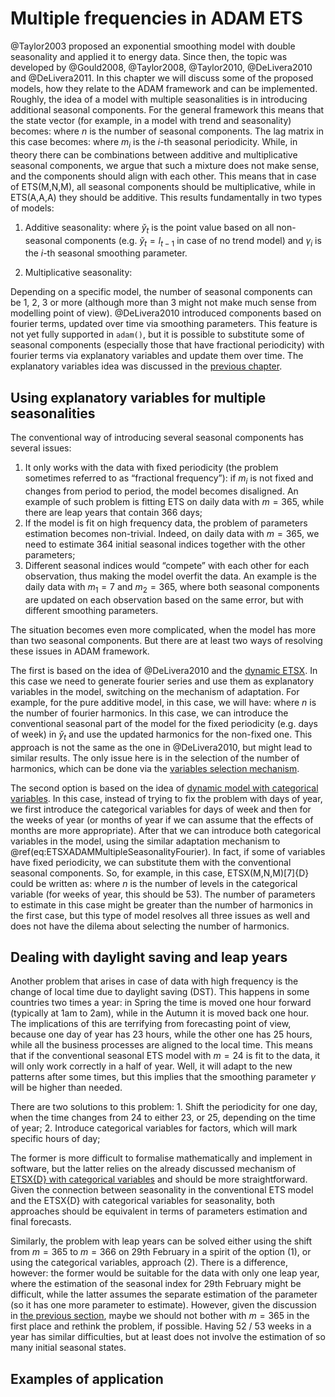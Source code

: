 # Multiple frequencies in ADAM ETS

@Taylor2003 proposed an exponential smoothing model with double seasonality and applied it to energy data. Since then, the topic was developed by @Gould2008, @Taylor2008, @Taylor2010, @DeLivera2010 and @DeLivera2011. In this chapter we will discuss some of the proposed models, how they relate to the ADAM framework and can be implemented. Roughly, the idea of a model with multiple seasonalities is in introducing additional seasonal components. For the general framework this means that the state vector (for example, in a model with trend and seasonality) becomes:
\begin{equation}
    \mathbf{v}_t' =
    \begin{pmatrix}
    l_t & b_t & s_{t,1} & s_{t,2} & \dots & s_{t,n}
    \end{pmatrix},
  (\#eq:ETSADAMSeasonalMultiStateVector)
\end{equation}
where $n$ is the number of seasonal components. The lag matrix in this case becomes:
\begin{equation}
    \mathbf{l}'=\begin{pmatrix}1 & 1 & m_1 & m_2 & \dots & m_n \end{pmatrix},
    (\#eq:ETSADAMSeasonalMultiStateVectorLags)
\end{equation}
where $m_i$ is the $i$-th seasonal periodicity. While, in theory there can be combinations between additive and multiplicative seasonal components, we argue that such a mixture does not make sense, and the components should align with each other. This means that in case of ETS(M,N,M), all seasonal components should be multiplicative, while in ETS(A,A,A) they should be additive. This results fundamentally in two types of models:

1. Additive seasonality:
\begin{equation}
  \begin{aligned}
    & {y}_{t} = \check{y}_t + s_{1,t-m_1} + \dots + s_{n,t-m_n} \epsilon_t \\
    & \vdots \\
    & s_{1,t} = s_{1,t-m_1} + \gamma_1 \epsilon_t \\
    & \vdots \\
    & s_{n,t} = s_{n,t-m_n} + \gamma_n \epsilon_t
  \end{aligned},
  (\#eq:ETSADAMAdditiveSeasonality)
\end{equation}
where $\check{y}_t$ is the point value based on all non-seasonal components (e.g. $\check{y}_t=l_{t-1}$ in case of no trend model) and $\gamma_i$ is the $i$-th seasonal smoothing parameter.

2. Multiplicative seasonality:
\begin{equation}
  \begin{aligned}
    & {y}_{t} = \check{y}_t \times s_{1,t-m_1} \times \dots \times s_{n,t-m_n} \times(1+\epsilon_t) \\
    & \vdots \\
    & s_{1,t} = s_{1,t-m_1} (1 + \gamma_1 \epsilon_t) \\
    & \vdots \\
    & s_{n,t} = s_{n,t-m_n} (1+ \gamma_n \epsilon_t)
  \end{aligned}.
  (\#eq:ETSADAMMultiplicativeSeasonality)
\end{equation}

Depending on a specific model, the number of seasonal components can be 1, 2, 3 or more (although more than 3 might not make much sense from modelling point of view). @DeLivera2010 introduced components based on fourier terms, updated over time via smoothing parameters. This feature is not yet fully supported in `adam()`, but it is possible to substitute some of seasonal components (especially those that have fractional periodicity) with fourier terms via explanatory variables and update them over time. The explanatory variables idea was discussed in the [previous chapter](#ETSX).


## Using explanatory variables for multiple seasonalities {#ETSXMultipleSeasonality}
The conventional way of introducing several seasonal components has several issues:

1. It only works with the data with fixed periodicity (the problem sometimes referred to as "fractional frequency"): if $m_i$ is not fixed and changes from period to period, the model becomes disaligned. An example of such problem is fitting ETS on daily data with $m=365$, while there are leap years that contain 366 days;
2. If the model is fit on high frequency data, the problem of parameters estimation becomes non-trivial. Indeed, on daily data with $m=365$, we need to estimate 364 initial seasonal indices together with the other parameters;
3. Different seasonal indices would "compete" with each other for each observation, thus making the model overfit the data. An example is the daily data with $m_1=7$ and $m_2=365$, where both seasonal components are updated on each observation based on the same error, but with different smoothing parameters.

The situation becomes even more complicated, when the model has more than two seasonal components. But there are at least two ways of resolving these issues in ADAM framework.

The first is based on the idea of @DeLivera2010 and the [dynamic ETSX](#ETSXDynamic). In this case we need to generate fourier series and use them as explanatory variables in the model, switching on the mechanism of adaptation. For example, for the pure additive model, in this case, we will have:
\begin{equation}
  \begin{aligned}
    & {y}_{t} = \check{y}_t + \sum_{i=1}^n a_{i,t-1} x_{i,t} + \epsilon_t \\
    & \vdots \\
    & a_{i,t} = a_{i,t-1} + \delta_i \frac{\epsilon_t}{x_{i,t}} \text{ for each } i \in \{1, \dots, n\}
  \end{aligned},
  (\#eq:ETSXADAMMultipleSeasonalityFourier)
\end{equation}
where $n$ is the number of fourier harmonics. In this case, we can introduce the conventional seasonal part of the model for the fixed periodicity (e.g. days of week) in $\check{y}_t$ and use the updated harmonics for the non-fixed one. This approach is not the same as the one in @DeLivera2010, but might lead to similar results. The only issue here is in the selection of the number of harmonics, which can be done via the [variables selection mechanism](#ETSXSelection).

The second option is based on the idea of [dynamic model with categorical variables](#ETSXDynamicCategories). In this case, instead of trying to fix the problem with days of year, we first introduce the categorical variables for days of week and then for the weeks of year (or months of year if we can assume that the effects of months are more appropriate). After that we can introduce both categorical variables in the model, using the similar adaptation mechanism to \@ref(eq:ETSXADAMMultipleSeasonalityFourier). In fact, if some of variables have fixed periodicity, we can substitute them with the conventional seasonal components. So, for example, in this case, ETSX(M,N,M)[7]{D} could be written as:
\begin{equation}
  \begin{aligned}
    & {y}_{t} = l_{t-1} s_{t-7} \times \prod_{i=1}^n \exp(a_{i,t-1} x_{i,t}) (1 + \epsilon_t) \\
    & l_t = l_{t-1} (1 + \alpha\epsilon_t) \\
    & s_t = s_{t-7} (1 + \gamma\epsilon_t) \\
    & a_{i,t} = a_{i,t-1} + \left \lbrace \begin{aligned}
                  &\delta \log(1+\epsilon_t) \text{ for each } i \in \{1, \dots, n\}, \text{ if } x_{i,t} = 1 \\
                  &0 \text{ otherwise }
            \end{aligned} \right.
  \end{aligned},
  (\#eq:ETSXADAMMultipleSeasonalityCategories)
\end{equation}
where $n$ is the number of levels in the categorical variable (for weeks of year, this should be 53). The number of parameters to estimate in this case might be greater than the number of harmonics in the first case, but this type of model resolves all three issues as well and does not have the dilema about selecting the number of harmonics.


## Dealing with daylight saving and leap years
Another problem that arises in case of data with high frequency is the change of local time due to daylight saving (DST). This happens in some countries two times a year: in Spring the time is moved one hour forward (typically at 1am to 2am), while in the Autumn it is moved back one hour. The implications of this are terrifying from forecasting point of view, because one day of year has 23 hours, while the other one has 25 hours, while all the business processes are aligned to the local time. This means that if the conventional seasonal ETS model with $m=24$ is fit to the data, it will only work correctly in a half of year. Well, it will adapt to the new patterns after some times, but this implies that the smoothing parameter $\gamma$ will be higher than needed.

There are two solutions to this problem:
1. Shift the periodicity for one day, when the time changes from 24 to either 23, or 25, depending on the time of year;
2. Introduce categorical variables for factors, which will mark specific hours of day;

The former is more difficult to formalise mathematically and implement in software, but the latter relies on the already discussed mechanism of [ETSX{D} with categorical variables](#ETSXDynamicCategories) and should be more straightforward. Given the connection between seasonality in the conventional ETS model and the ETSX{D} with categorical variables for seasonality, both approaches should be equivalent in terms of parameters estimation and final forecasts.

Similarly, the problem with leap years can be solved either using the shift from $m=365$ to $m=366$ on 29th February in a spirit of the option (1), or using the categorical variables, approach (2). There is a difference, however: the former would be suitable for the data with only one leap year, where the estimation of the seasonal index for 29th February might be difficult, while the latter assumes the separate estimation of the parameter (so it has one more parameter to estimate). However, given the discussion in [the previous section](ETSXMultipleSeasonality), maybe we should not bother with $m=365$ in the first place and rethink the problem, if possible. Having 52 / 53 weeks in a year has similar difficulties, but at least does not involve the estimation of so many initial seasonal states.

## Examples of application
